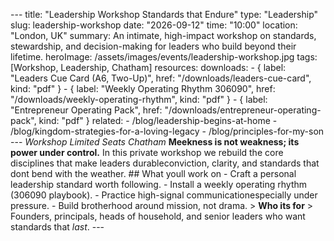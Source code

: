 --- title: "Leadership Workshop Standards that Endure" type: "Leadership" slug: leadership-workshop date: "2026-09-12" time: "10:00" location: "London, UK" summary: An intimate, high-impact workshop on standards, stewardship, and decision-making for leaders who build beyond their lifetime. heroImage: /assets/images/events/leadership-workshop.jpg tags: [Workshop, Leadership, Chatham] resources: downloads: - { label: "Leaders Cue Card (A6, Two-Up)", href: "/downloads/leaders-cue-card", kind: "pdf" } - { label: "Weekly Operating Rhythm 306090", href: "/downloads/weekly-operating-rhythm", kind: "pdf" } - { label: "Entrepreneur Operating Pack", href: "/downloads/entrepreneur-operating-pack", kind: "pdf" } related: - /blog/leadership-begins-at-home - /blog/kingdom-strategies-for-a-loving-legacy - /blog/principles-for-my-son --- _Workshop Limited Seats Chatham_ **Meekness is not weakness; its power under control.** In this private workshop we rebuild the core disciplines that make leaders durableconviction, clarity, and standards that dont bend with the weather. ## What youll work on - Craft a personal leadership standard worth following. - Install a weekly operating rhythm (306090 playbook). - Practice high-signal communicationespecially under pressure. - Build brotherhood around mission, not drama. > **Who its for** > Founders, principals, heads of household, and senior leaders who want standards that _last_. ---














